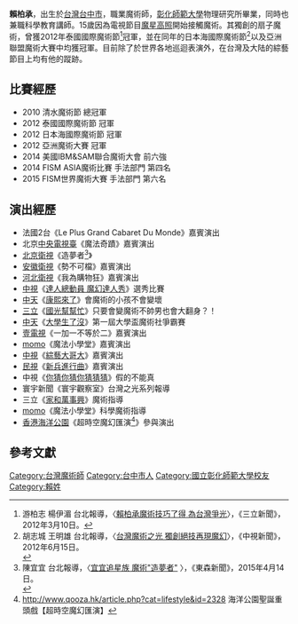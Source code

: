 {{Infobox Person
| name        = 賴柏承
| image       =http://s4.gigacircle.com/media/s4_54276454017b4.png 
| image_size  = 
| caption     = 
| birth_date  = {{birth date and age|1987|9|9}}
| birth_place = {{ROC}}[[臺灣省|臺灣省]][[臺中市|臺中市]]
| education   = [[彰化師範大學|彰化師範大學]]物理研究所畢業
| occupation  = [[魔術師|魔術師]]
| website     = 
| 獎項        = 
}}
'''賴柏承'''{{BD|1987年|9月9日|||}}，出生於[[台灣|台灣]][[台中市|台中市]]，職業魔術師，[[彰化師範大學|彰化師範大學]]物理研究所畢業，同時也兼職科學教育講師。15歲因為電視節目[[魔星高照|魔星高照]]開始接觸魔術。其獨創的扇子魔術，曾獲2012年泰國國際魔術節<ref>游柏志 楊伊湄 台北報導，〈[https://www.youtube.com/watch?v=9jWWUdbxTOM 賴柏承魔術技巧了得 為台灣爭光]〉，《三立新聞》，2012年3月10日。</ref>冠軍，並在同年的日本海國際魔術節<ref>胡志城 王明雄 台北報導，〈[https://www.youtube.com/watch?v=DsQgzOB2HmY 台灣魔術之光 獨創絕技再現魔幻]〉，《中視新聞》，2012年6月15日。<br /></ref>以及亞洲聯盟魔術大賽中均獲冠軍。目前除了於世界各地巡迴表演外，在台灣及大陆的綜藝節目上均有他的蹤跡。

== 比賽經歷 ==
* 2010 清水魔術節 總冠軍
* 2012 泰國國際魔術節 冠軍
* 2012 日本海國際魔術節 冠軍
* 2012 亞洲魔術大賽 冠軍
* 2014 美國IBM&SAM聯合魔術大會 前六強
* 2014 FISM ASIA魔術比賽 手法部門 第四名
* 2015 FISM世界魔術大賽 手法部門 第六名

== 演出經歷 ==
* 法國2台《Le Plus Grand Cabaret Du Monde》嘉賓演出
* 北京[[中央電視臺|中央電視臺]]《魔法奇蹟》嘉賓演出
* [[北京衛視|北京衛視]]《造夢者<ref>陳宜宜 台北報導，〈[https://www.youtube.com/watch?v=_AMK9VpkAYE 宜宜追星族 魔術"造夢者"] {{Wayback|url=https://www.youtube.com/watch?v=_AMK9VpkAYE |date=20170328084452 }}〉，《東森新聞》，2015年4月14日。<br /></ref>》
* [[安徽衛視|安徽衛視]]《勢不可檔》嘉賓演出
* [[河北衛視|河北衛視]]《我為購物狂》嘉賓演出
* [[中國電視公司|中視]]《[[達人總動員|達人總動員 魔幻達⼈秀]]》選秀比賽
* [[中天電視|中天]]《[[康熙來了|康熙來了]]》會魔術的小孩不會變壞
* [[三立電視|三立]]《[[國光幫幫忙|國光幫幫忙]]》只要會變魔術不帥男也會大翻身？！
* [[中天電視|中天]]《[[大學生了沒|大學⽣了沒]]》第一屆大學盃魔術社爭霸賽
* [[壹電視|壹電視]]《一加⼀不等於二》嘉賓演出
* [[MOMO親子台|momo]]《魔法小學堂》嘉賓演出
* [[中國電視公司|中視]]《[[綜藝大哥大|綜藝大哥大]]》嘉賓演出
* [[民間全民電視公司|民視]]《[[新兵進行曲|新兵進⾏曲]]》嘉賓演出
* 中視《[[你猜你猜你猜猜猜|你猜你猜你猜猜猜]]》假的不能真
* 寰宇新聞《寰宇觀察室》台灣之光系列報導
* 三立《[[家和萬事興|家和萬事興]]》魔術指導
* [[MOMO親子台|momo]]《魔法小學堂》科學魔術指導
* [[香港海洋公園|香港海洋公園]]《超時空魔幻匯演<ref>http://www.qooza.hk/article.php?cat=lifestyle&id=2328 {{Wayback|url=http://www.qooza.hk/article.php?cat=lifestyle&id=2328 |date=20161220191053 }} 海洋公園聖誕重頭戲【超時空魔幻匯演】</ref>》參與演出

==參考文獻==
{{REFLIST}}
[[Category:台灣魔術師|Category:台灣魔術師]]
[[Category:台中市人|Category:台中市人]]
[[Category:國立彰化師範大學校友|Category:國立彰化師範大學校友]]
[[Category:賴姓|Category:賴姓]]